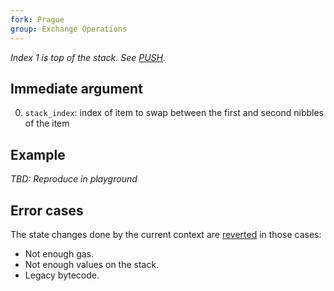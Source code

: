 ```yaml
---
fork: Prague
group: Exchange Operations
---
```


*Index 1 is top of the stack. See [PUSH](/#60).*

## Immediate argument

0. `stack_index`: index of item to swap between the first and second nibbles of the item

## Example

*TBD: Reproduce in playground*

## Error cases

The state changes done by the current context are [reverted](#FD) in those cases:
- Not enough gas.
- Not enough values on the stack.
- Legacy bytecode.
